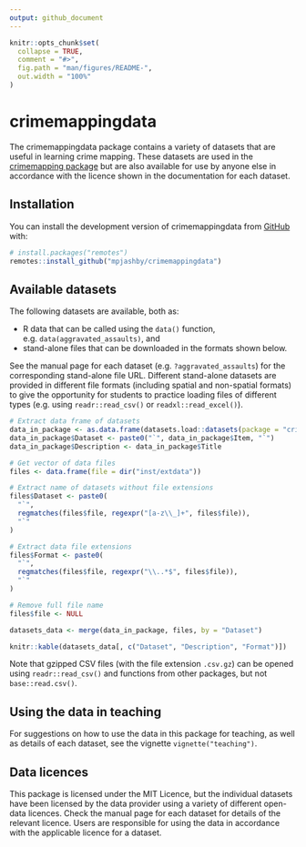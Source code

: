 ```yaml
---
output: github_document
---
```


<!-- README.md is generated from README.Rmd. Please edit that file -->

```r
knitr::opts_chunk$set(
  collapse = TRUE,
  comment = "#>",
  fig.path = "man/figures/README-",
  out.width = "100%"
)


```



# crimemappingdata

<!-- badges: start -->
<!-- badges: end -->

The crimemappingdata package contains a variety of datasets that are useful in learning crime mapping. These datasets are used in the [crimemapping package](https://github.com/mpjashby/crimemapping/) but are also available for use by anyone else in accordance with the licence shown in the documentation for each dataset.



## Installation

You can install the development version of crimemappingdata from [GitHub](https://github.com/mpjashby/crimemappingdata/) with:

```r
# install.packages("remotes")
remotes::install_github("mpjashby/crimemappingdata")
```


## Available datasets

The following datasets are available, both as: 

  * R data that can be called using the `data()` function, e.g. `data(aggravated_assaults)`, and
  * stand-alone files that can be downloaded in the formats shown below.
  
See the manual page for each dataset (e.g. `?aggravated_assaults`) for the corresponding stand-alone file URL. Different stand-alone datasets are provided in different file formats (including spatial and non-spatial formats) to give the opportunity for students to practice loading files of different types (e.g. using `readr::read_csv()` or `readxl::read_excel()`). 

```r
# Extract data frame of datasets
data_in_package <- as.data.frame(datasets.load::datasets(package = "crimemappingdata"))
data_in_package$Dataset <- paste0("`", data_in_package$Item, "`")
data_in_package$Description <- data_in_package$Title

# Get vector of data files
files <- data.frame(file = dir("inst/extdata"))

# Extract name of datasets without file extensions
files$Dataset <- paste0(
  "`", 
  regmatches(files$file, regexpr("[a-z\\_]+", files$file)),
  "`"
)

# Extract data file extensions
files$Format <- paste0(
  "`", 
  regmatches(files$file, regexpr("\\..*$", files$file)), 
  "`"
)

# Remove full file name
files$file <- NULL

datasets_data <- merge(data_in_package, files, by = "Dataset")

knitr::kable(datasets_data[, c("Dataset", "Description", "Format")])
```

Note that gzipped CSV files (with the file extension `.csv.gz`) can be opened using `readr::read_csv()` and functions from other packages, but not `base::read.csv()`.


## Using the data in teaching

For suggestions on how to use the data in this package for teaching, as well as details of each dataset, see the vignette `vignette("teaching")`.


## Data licences

This package is licensed under the MIT Licence, but the individual datasets have been licensed by the data provider using a variety of different open-data licences. Check the manual page for each dataset for details of the relevant licence. Users are responsible for using the data in accordance with the applicable licence for a dataset.
